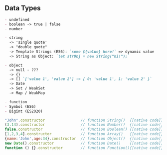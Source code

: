 ## Data Types

```md
- undefined
- boolean -> true | false
- number

- string
  -> 'single quote'
  -> "double quote"
  -> Template Strings (ES6): `some ${value} here!` => dynamic value
  -> String as Object: `let strObj = new String("hi!");`

- object
  -> null - ???
  -> {}
  -> [] `['value 1', 'value 2'] -> { 0: 'value 1', 1: 'value 2' }`
  -> Date
  -> Set / WeakSet
  -> Map / WeakMap

- function
- Symbol (ES6)
- Bigint (ES2020)
```

```js
"John".constructor                // function String()  {[native code]}
(3.14).constructor                // function Number()  {[native code]}
false.constructor                 // function Boolean() {[native code]}
[1,2,3,4].constructor             // function Array()   {[native code]}
{name:'John',age:34}.constructor  // function Object()  {[native code]}
new Date().constructor            // function Date()    {[native code]}
function () {}.constructor        // function Function(){[native code]}
```
